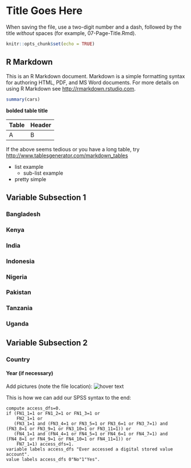 # Title Goes Here

When saving the file, use a two-digit number and a dash, followed by the title *without* spaces (for example, 07-Page-Title.Rmd).

```r
knitr::opts_chunk$set(echo = TRUE)
```
## R Markdown

This is an R Markdown document. Markdown is a simple formatting syntax for authoring HTML, PDF, and MS Word documents. For more details on using R Markdown see <http://rmarkdown.rstudio.com>.

```r
summary(cars)
```

**bolded table title**

Table | Header
--- | ---
A | B       

If the above seems tedious or you have a long table, try <http://www.tablesgenerator.com/markdown_tables>

* list example
  + sub-list example
* pretty simple

## Variable Subsection 1

### Bangladesh
### Kenya
### India
### Indonesia
### Nigeria
### Pakistan
### Tanzania
### Uganda

## Variable Subsection 2

### Country

#### Year (if necessary)

Add pictures (note the file location):
![hover text](https://datathonfii.github.io/Codebook/docs/media/fii.jpg)


This is how we can add our SPSS syntax to the end:

```
compute access_dfs=0.
if (FN1_1=1 or FN1_2=1 or FN1_3=1 or
    FN2_1=1 or
   (FN3_1=1 and (FN3_4=1 or FN3_5=1 or FN3_6=1 or FN3_7=1) and (FN3_8=1 or FN3_9=1 or FN3_10=1 or FN3_11=1)) or
   (FN4_1=1 and (FN4_4=1 or FN4_5=1 or FN4_6=1 or FN4_7=1) and (FN4_8=1 or FN4_9=1 or FN4_10=1 or FN4_11=1)) or
    FN7_1=1) access_dfs=1. 
variable labels access_dfs "Ever accessed a digital stored value account".
value labels access_dfs 0"No"1"Yes".
```
